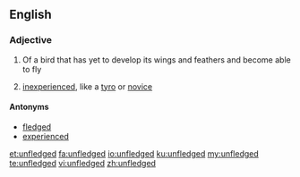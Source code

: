 ==English==

===Adjective===
{{en-adj|-}}

# Of a bird that has yet to develop its wings and feathers and become able to fly
# {{context|figuratively|lang=en}} [[inexperienced]], like a [[tyro]] or [[novice]]

====Antonyms====
* [[fledged]]
* [[experienced]]

[[et:unfledged]]
[[fa:unfledged]]
[[io:unfledged]]
[[ku:unfledged]]
[[my:unfledged]]
[[te:unfledged]]
[[vi:unfledged]]
[[zh:unfledged]]